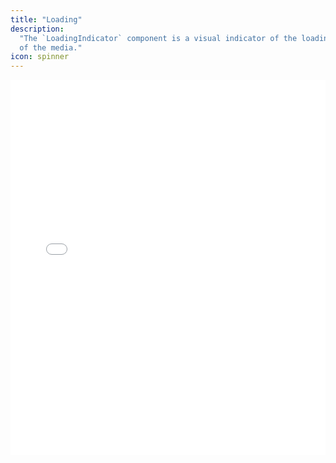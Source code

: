 ```yaml
---
title: "Loading"
description:
  "The `LoadingIndicator` component is a visual indicator of the loading state
  of the media."
icon: spinner
---
```


<iframe
  src={`https://ui-kit-docs-embed.vercel.app/broadcast/loading`}
  height="600px"
  width="100%"
  frameBorder="0"
  allowFullScreen
  allow="autoplay; encrypted-media; fullscreen; picture-in-picture; display-capture; camera; microphone"
  style={{
    borderRadius: 10,
    backgroundColor: "black",
  }}
/>

<Info>
  The `Loading` component can be composed with any other elements. Typically it
  is combined with Poster
</Info>

## Features

- Conditional rendering based on the error state, customizable with the
  `matcher` pattern
- Dynamic data attributes for custom styling based on the current error state

## Anatomy

Import the components and piece the parts together.

```tsx
import * as Broadcast from "@livepeer/react/broadcast";

export default () => (
  <Broadcast.Root>
    <Broadcast.Container>
      <Broadcast.ErrorIndicator />
    </Broadcast.Container>
  </Broadcast.Root>
);
```

## Props

The component accepts all props suitable for a div element, in addition to the
following specific props:

### `forceMount`

A boolean value that, when set to true, ensures the component is always mounted.
This is particularly useful for managing animations with external animation
libraries.

### `matcher`

A prop intended to define the circumstances under which the `LoadingIndicator`
should be visible. It can be a direct boolean comparison with the loading state
or a function that provides custom logic for visibility determination.

## Data Attributes

### `data-livepeer-loading-indicator`

Serves to identify the component's role.

### `data-loading`

Displays the current loading state, `"true"` when media is loading and `"false"`
when it's not.

### `data-visible`

Indicates the visibility status of the indicator, with `"true"` meaning it's
currently visible and `"false"` denoting it's not.

This is often used for dynamically applying enter/exit CSS animations.
